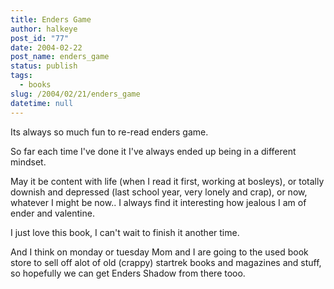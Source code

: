 ```yaml
---
title: Enders Game
author: halkeye
post_id: "77"
date: 2004-02-22
post_name: enders_game
status: publish
tags:
  - books
slug: /2004/02/21/enders_game
datetime: null
---
```


Its always so much fun to re-read enders game.

So far each time I've done it I've always ended up being in a different mindset.

May it be content with life (when I read it first, working at bosleys), or totally downish and depressed (last school year, very lonely and crap), or now, whatever I might be now.. I always find it interesting how jealous I am of ender and valentine.

I just love this book, I can't wait to finish it another time.

And I think on monday or tuesday Mom and I are going to the used book store to sell off alot of old (crappy) startrek books and magazines and stuff, so hopefully we can get Enders Shadow from there tooo.